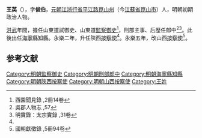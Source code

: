 {{Otheruses|王英|other=同名或類似名的其它條目描述}}
'''王英'''（{{bd|？||？||catIdx=W王}}），字'''俊伯'''，[[元朝|元朝]][[江浙行省|江浙行省]][[平江路|平江路]][[崑山州|崑山州]]（今[[江蘇省|江蘇省]][[崑山市|崑山市]]）人，明朝初期政治人物。

[[洪武|洪武]]年間，擔任山東道試御史、山東道[[監察御史|監察御史]]<ref>西園聞見錄 ,2冊14卷</ref>，刑部主事、后歷任郎中<ref>吳郡人物志 ,57</ref><ref name="#1">明實錄：太宗實錄 ,31卷</ref>。此後出任[[海寧縣|海寧縣]][[知縣|知縣]]。永樂二年，升任陝西[[按察使|按察使]]<ref name="#1"/>。永樂五年，改山西[[按察使|按察使]]<ref>國朝獻徵錄 ,5冊94卷</ref>。

==参考文献==
{{reflist|2}}
{{明朝人物小作品}}

[[Category:明朝監察御史|Category:明朝監察御史]]
[[Category:明朝刑部郎中|Category:明朝刑部郎中]]
[[Category:明朝海寧縣知縣|Category:明朝海寧縣知縣]]
[[Category:明朝陝西按察使|Category:明朝陝西按察使]]
[[Category:明朝山西按察使|Category:明朝山西按察使]]
[[Category:王姓|Category:王姓]]